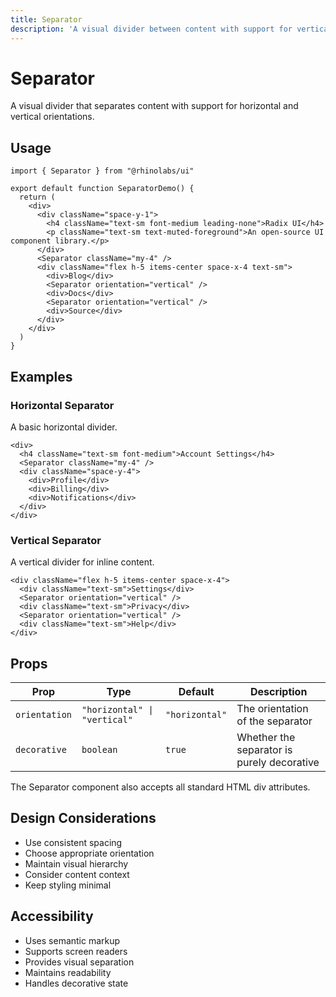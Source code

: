 ```yaml
---
title: Separator
description: 'A visual divider between content with support for vertical and horizontal orientations.'
---
```



# Separator

A visual divider that separates content with support for horizontal and vertical orientations.

## Usage

```tsx
import { Separator } from "@rhinolabs/ui"

export default function SeparatorDemo() {
  return (
    <div>
      <div className="space-y-1">
        <h4 className="text-sm font-medium leading-none">Radix UI</h4>
        <p className="text-sm text-muted-foreground">An open-source UI component library.</p>
      </div>
      <Separator className="my-4" />
      <div className="flex h-5 items-center space-x-4 text-sm">
        <div>Blog</div>
        <Separator orientation="vertical" />
        <div>Docs</div>
        <Separator orientation="vertical" />
        <div>Source</div>
      </div>
    </div>
  )
}
```

## Examples

### Horizontal Separator

A basic horizontal divider.

```tsx
<div>
  <h4 className="text-sm font-medium">Account Settings</h4>
  <Separator className="my-4" />
  <div className="space-y-4">
    <div>Profile</div>
    <div>Billing</div>
    <div>Notifications</div>
  </div>
</div>
```

### Vertical Separator

A vertical divider for inline content.

```tsx
<div className="flex h-5 items-center space-x-4">
  <div className="text-sm">Settings</div>
  <Separator orientation="vertical" />
  <div className="text-sm">Privacy</div>
  <Separator orientation="vertical" />
  <div className="text-sm">Help</div>
</div>
```

## Props

| Prop | Type | Default | Description |
|------|------|---------|-------------|
| `orientation` | `"horizontal" \| "vertical"` | `"horizontal"` | The orientation of the separator |
| `decorative` | `boolean` | `true` | Whether the separator is purely decorative |

The Separator component also accepts all standard HTML div attributes.

## Design Considerations

- Use consistent spacing
- Choose appropriate orientation
- Maintain visual hierarchy
- Consider content context
- Keep styling minimal

## Accessibility

- Uses semantic markup
- Supports screen readers
- Provides visual separation
- Maintains readability
- Handles decorative state
